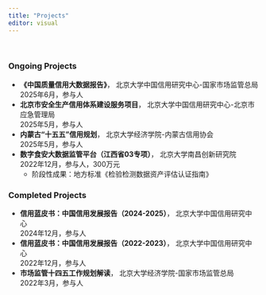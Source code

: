 ```yaml
---
title: "Projects"
editor: visual
---
```


 

### Ongoing Projects

- **《中国质量信用大数据报告》**， 北京大学中国信用研究中心-国家市场监管总局\
    2025年6月，参与人
- **北京市安全生产信用体系建设服务项目**， 北京大学中国信用研究中心-北京市应急管理局\
    2025年5月，参与人\
- **内蒙古“十五五”信用规划**， 北京大学经济学院-内蒙古信用协会\
    2025年5月，参与人\
- **数字食安大数据监管平台（江西省03专项）**， 北京大学南昌创新研究院\
    2022年12月，参与人，300万元
    -   阶段性成果：地方标准《检验检测数据资产评估认证指南》


### Completed Projects
-   **信用蓝皮书：中国信用发展报告（2024-2025）**， 北京大学中国信用研究中心\
    2024年12月，参与人\
-   **信用蓝皮书：中国信用发展报告（2022-2023）**， 北京大学中国信用研究中心\
    2022年12月，参与人\
-   **市场监管十四五工作规划解读**， 北京大学经济学院-国家市场监管总局\
    2022年3月，参与人
